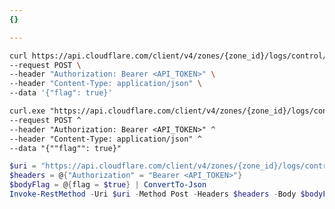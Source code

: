```yaml
---
{}

---
```



<Tabs> <TabItem label="Linux">

```bash
curl https://api.cloudflare.com/client/v4/zones/{zone_id}/logs/control/retention/flag \
--request POST \
--header "Authorization: Bearer <API_TOKEN>" \
--header "Content-Type: application/json" \
--data '{"flag": true}'
```

</TabItem> <TabItem label="CMD">

```txt
curl.exe "https://api.cloudflare.com/client/v4/zones/{zone_id}/logs/control/retention/flag" ^
--request POST ^
--header "Authorization: Bearer <API_TOKEN>" ^
--header "Content-Type: application/json" ^
--data "{""flag"": true}"
```

</TabItem> <TabItem label="PowerShell">

```powershell
$uri = "https://api.cloudflare.com/client/v4/zones/{zone_id}/logs/control/retention/flag"
$headers = @{"Authorization" = "Bearer <API_TOKEN>"}
$bodyFlag = @{flag = $true} | ConvertTo-Json
Invoke-RestMethod -Uri $uri -Method Post -Headers $headers -Body $bodyFlag -ContentType "application/json"
```

</TabItem> </Tabs>
